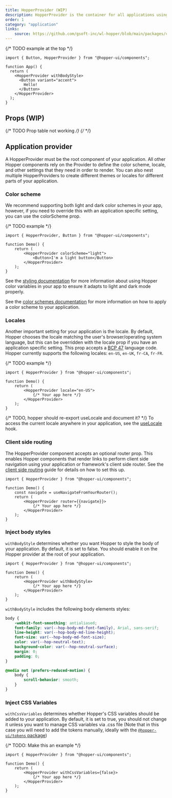 ```yaml
---
title: HopperProvider (WIP)
description: HopperProvider is the container for all applications using Hopper. It defines the color scheme, locale, and other application level settings. It is also used to dynamically inject CSS variables and Body styles to your application.
order: 1
category: "application"
links:
    source: https://github.com/gsoft-inc/wl-hopper/blob/main/packages/components/src/HopperProvider/src/HopperProvider.tsx
---
```


{/* TODO example at the top */}
```tsx
import { Button, HopperProvider } from "@hopper-ui/components";

function App() {
  return (
    <HopperProvider withBodyStyle>
      <Button variant="accent">
        Hello!
      </Button>
    </HopperProvider>
  );
}
```

## Props (WIP)

{/* TODO Prop table not working */}
{/* <PropTable component="HopperProvider" /> */}

## Application provider

A HopperProvider must be the root component of your application. All other Hopper components rely on the Provider to define the color scheme, locale, and other settings that they need in order to render.
You can also nest multiple HopperProviders to create different themes or locales for different parts of your application.

### Color scheme

We recommend supporting both light and dark color schemes in your app, however, if you need to override this with an application specific setting, you can use the colorScheme prop.

{/* TODO example */}
```tsx
import { HopperProvider, Button } from "@hopper-ui/components";

function Demo() {
    return (
        <HopperProvider colorScheme="light">
            <Button>I'm a light button</Button>
        </HopperProvider>
    );
}
```

See the [styling documentation](/components/concepts/styling) for more information about using Hopper color variables in your  app to ensure it adapts to light and dark mode properly.

See the [color schemes documentation](/components/concepts/color-schemes) for more information on how to apply a color scheme to your application.

### Locales

Another important setting for your application is the locale. By default, Hopper chooses the locale matching the user's browser/operating system language, but this can be overridden with the locale prop if you have an application specific setting. This prop accepts a [BCP 47](https://www.ietf.org/rfc/bcp/bcp47.txt) language code.
Hopper currently supports the following locales: `en-US`, `en-UK`, `fr-CA`, `fr-FR`.

{/* TODO example */}
```tsx
import { HopperProvider } from "@hopper-ui/components";

function Demo() {
    return (
        <HopperProvider locale="en-US">
            {/* Your app here */}
        </HopperProvider>
    );
}
```

{/* TODO, hopper should re-export useLocale and document it? */}
To access the current locale anywhere in your application, see the [useLocale](https://react-spectrum.adobe.com/react-aria/useLocale.html) hook.

### Client side routing

The HopperProvider component accepts an optional router prop. This enables Hopper components that render links to perform client side navigation using your application or framework's client side router. See the [client side routing](/components/concepts/client-side-routing) guide for details on how to set this up.

```tsx
import { HopperProvider } from "@hopper-ui/components";

function Demo() {
    const navigate = useNavigateFromYourRouter();
    return (
        <HopperProvider router={{navigate}}>
            {/* Your app here */}
        </HopperProvider>
    );
}
```

### Inject body styles

`withBodyStyle` determines whether you want Hopper to style the body of your application. By default, it is set to false. You should enable it on the Hopper provider at the root of your application.

```tsx
import { HopperProvider } from "@hopper-ui/components";

function Demo() {
    return (
        <HopperProvider withBodyStyle>
            {/* Your app here */}
        </HopperProvider>
    );
}
```

`withBodyStyle` includes the following body elements styles:

```css
body {
    -webkit-font-smoothing: antialiased;
    font-family: var(--hop-body-md-font-family), Arial, sans-serif;
    line-height: var(--hop-body-md-line-height);
    font-size: var(--hop-body-md-font-size);
    color: var(--hop-neutral-text);
    background-color: var(--hop-neutral-surface);
    margin: 0;
    padding: 0;
}

@media not (prefers-reduced-motion) {
    body {
        scroll-behavior: smooth;
    }
}
```

### Inject CSS Variables

`withCssVariables` determines whether Hopper's CSS variables should be added to your application. By default, it is set to true, you should not change it unless you want to manage CSS variables via .css file (Note that in this case you will need to add the tokens manually, ideally with the [`@hopper-ui/tokens` package](/tokens/getting-started/usage))

{/* TODO: Make this an example */}
```tsx
import { HopperProvider } from "@hopper-ui/components";

function Demo() {
    return (
        <HopperProvider withCssVariables={false}>
            {/* Your app here */}
        </HopperProvider>
    );
}
```
